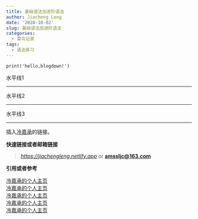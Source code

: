 ```yaml
---
title: 基础语法加进阶语法
author: Jiacheng Leng
date: '2020-10-02'
slug: 基础语法加进阶语法
categories:
  - 菜鸟记录
tags: 
  - 语法练习
---
```

    print('hello,blogdown!')
    
水平线1

***

水平线2

---

水平线3

______________________________________________________

插入[冷嘉承](https://jiachengleng.netlify.app "罗林海小可爱的男神")的链接。

**快速链接或者邮箱链接 **   

>*<https://jiachengleng.netlify.app>* or **<amssljc@163.com>**

**引用或者参考**

[冷嘉承的个人主页][1]  
[冷嘉承的个人主页][2]  
[冷嘉承的个人主页][3]  
[冷嘉承的个人主页][4]  
[冷嘉承的个人主页][5]    






  
[1]: https://jiachengleng.netlify.app
[2]: https://jiachengleng.netlify.app
[3]: https://jiachengleng.netlify.app
[4]: https://jiachengleng.netlify.app
[5]: https://jiachengleng.netlify.app
